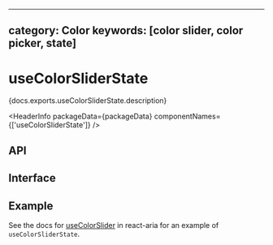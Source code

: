 <!-- Copyright 2020 Adobe. All rights reserved.
This file is licensed to you under the Apache License, Version 2.0 (the "License");
you may not use this file except in compliance with the License. You may obtain a copy
of the License at http://www.apache.org/licenses/LICENSE-2.0
Unless required by applicable law or agreed to in writing, software distributed under
the License is distributed on an "AS IS" BASIS, WITHOUT WARRANTIES OR REPRESENTATIONS
OF ANY KIND, either express or implied. See the License for the specific language
governing permissions and limitations under the License. -->



---
category: Color
keywords: [color slider, color picker, state]
---

# useColorSliderState

<p>{docs.exports.useColorSliderState.description}</p>

<HeaderInfo
  packageData={packageData}
  componentNames={['useColorSliderState']} />

## API

<FunctionAPI function={docs.exports.useColorSliderState} links={docs.links} />

## Interface

<ClassAPI links={docs.links} class={docs.links[docs.exports.useColorSliderState.return.id]} />

## Example

See the docs for [useColorSlider](/react-aria/useColorSlider.html) in react-aria for an example of `useColorSliderState`.

